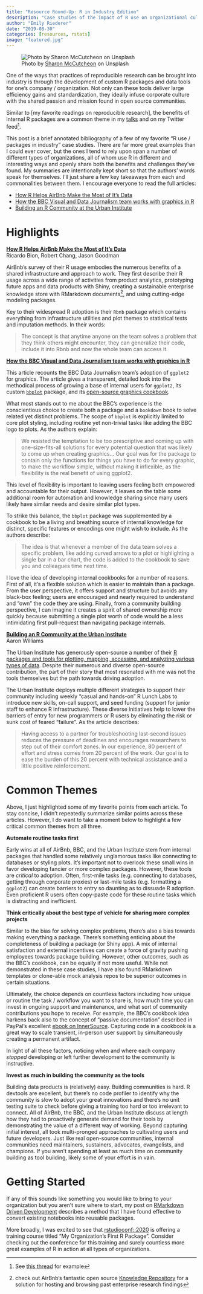 ```yaml
---
title: "Resource Round-Up: R in Industry Edition"
description: "Case studies of the impact of R use on organizational culture and collaboration"
author: "Emily Riederer"
date: "2019-08-30"
categories: [resources, rstats]
image: "featured.jpg"
---
```


![ Photo by [Sharon McCutcheon](https://unsplash.com/@sharonmccutcheon) on Unsplash ](featured.jpg)

One of the ways that practices of reproducible research can be brought into industry is through the development of custom R packages and data tools for one's company / organization. Not only can these tools deliver large efficiency gains and standardization, they ideally infuse corporate culture with the shared passion and mission found in open source communities. 

Similar to [my favorite readings on reproducible research], the benefits of internal R packages are a common theme in my [talks](https://emilyriederer.netlify.com/page/talks/) and on my Twitter feed^[See [this thread](https://twitter.com/EmilyRiederer/status/1131026441095843840?s=20) for example]. 

This post is a brief annotated bibliography of a few of my favorite "R use / packages in industry" case studies. There are far more great examples than I could ever cover, but the ones I tend to rely upon span a number of different types of organizations, all of whom use R in different and interesting ways and openly share both the benefits and challenges they've found. My summaries are intentionally kept short so that the authors' words speak for themselves. I'll just share a few key takeaways from each and commonalities between them. I encourage everyone to read the full articles:

- [How R Helps AirBnb Make the Most of It's Data](https://peerj.com/preprints/3182/)
- [How the BBC Visual and Data Journalism team works with graphics in R](https://medium.com/bbc-visual-and-data-journalism/how-the-bbc-visual-and-data-journalism-team-works-with-graphics-in-r-ed0b35693535)
- [Building an R Community at the Urban Institute](https://medium.com/@urban_institute/building-an-r-community-at-the-urban-institute-b66739aaaaa7)  

# Highlights

[**How R Helps AirBnb Make the Most of It's Data**](https://peerj.com/preprints/3182/)    
Ricardo Bion, Robert Chang, Jason Goodman

AirBnb's survey of their R usage embodies the numerous benefits of a shared infrastructure and approach to work. They first describe their R usage across a wide range of activities from product analytics, prototyping future apps and data products with Shiny, creating a sustainable enterprise knowledge store with RMarkdown documents^[check out AirBnb's fantastic open source [Knowledge Repository](https://github.com/airbnb/knowledge-repo) for a solution for hosting and browsing past enterprise research findings], and using cutting-edge modeling packages. 

Key to their widespread R adoption is their `Rbnb` package which contains everything from infrastructure utilities and plot themes to statistical tests and imputation methods. In their words:

> The concept is that anytime anyone on the team solves a problem that they think others might encounter, they can generalize their code, include it into Rbnb and now the whole team can access it.

[**How the BBC Visual and Data Journalism team works with graphics in R**](https://medium.com/bbc-visual-and-data-journalism/how-the-bbc-visual-and-data-journalism-team-works-with-graphics-in-r-ed0b35693535)  

This article recounts the BBC Data Journalism team's adoption of `ggplot2` for graphics. The article gives a transparent, detailed look into the methodical process of growing a base of internal users for `ggplot2`, its custom [`bbplot`](https://github.com/bbc/bbplot) package, and its [open-source graphics cookbook](https://bbc.github.io/rcookbook/).

What most stands out to me about the BBC's experience is the conscientious choice to create both a package and a `bookdown` book to solve related yet distinct problems. The scope of `bbplot` is explicitly limited to core plot styling, including routine yet non-trivial tasks like adding the BBC logo to plots. As the authors explain:

> We resisted the temptation to be too prescriptive and coming up with one-size-fits-all solutions for every potential question that was likely to come up when creating graphics... Our goal was for the package to contain only the functions for things you have to do for every graphic, to make the workflow simple, without making it inflexible, as the flexibility is the real benefit of using ggplot2.

This level of flexibility is important to leaving users feeling both empowered and accountable for their output. However, it leaves on the table some additional room for automation and knowledge sharing since many users likely have similar needs and desire similar plot types.

To strike this balance, the `bbplot` package was supplemented by a cookbook to be a living and breathing source of internal knowledge for distinct, specific features or encodings one might wish to include. As the authors describe:

> The idea is that whenever a member of the data team solves a specific problem, like adding curved arrows to a plot or highlighting a single bar in a bar chart, the code is added to the cookbook to save you and colleagues time next time.

I love the idea of developing internal cookbooks for a number of reasons. First of all, it's a flexible solution which is easier to maintain than a package. From the user perspective, it offers support and structure but avoids any black-box feeling; users are encouraged and nearly required to understand and "own" the code they are using. Finally, from a community building perspective, I can imagine it creates a spirit of shared ownership more quickly because submitting a single plot worth of code would be a less intimidating first pull-request than navigating package internals. 

[**Building an R Community at the Urban Institute**](https://medium.com/@urban_institute/building-an-r-community-at-the-urban-institute-b66739aaaaa7)   
Aaron Williams

The Urban Institute has generously open-source a number of their [R packages and tools for plotting, mapping, accessing, and analyzing various types of data](https://github.com/UrbanInstitute?utf8=%E2%9C%93&q=&type=&language=r). Despite their numerous and diverse open-source contribution, the part of their story that most resonated with me was not the tools themselves but the path towards driving adoption. 

The Urban Institute deploys multiple different strategies to support their community including weekly "casual and hands-on" R Lunch Labs to introduce new skills, on-call support, and seed funding (support for junior staff to enhance R infrastructure). These diverse initiatives help to lower the barriers of entry for new programmers or R users by eliminating the risk or sunk cost of feared "failure". As the article describes:

> Having access to a partner for troubleshooting last-second issues reduces the pressure of deadlines and encourages researchers to step out of their comfort zones. In our experience, 80 percent of effort and stress comes from 20 percent of the work. Our goal is to ease the burden of this 20 percent with technical assistance and a little positive reinforcement.

# Common Themes

Above, I just highlighted some of my favorite points from each article. To stay concise, I didn't repeatedly summarize similar points across these articles. However, I do want to take a moment below to highlight a few critical common themes from all three. 

**Automate routine tasks first**

Early wins at all of AirBnb, BBC, and the Urban Institute stem from internal packages that handled some relatively unglamorous tasks like connecting to databases or styling plots. It's important not to overlook these small wins in favor developing fancier or more complex packages. However, these tools are *critical* to adoption. Often, first-mile tasks (e.g. connecting to databases, getting through corporate proxies) or last-mile tasks (e.g. formatting a `ggplot2`) can create barriers to entry so daunting as to dissuade R adoption. Even proficient R users often copy-paste code for these routine tasks which is distracting and inefficient. 

**Think critically about the best type of vehicle for sharing more complex projects**

Similar to the bias for solving complex problems, there's also a bias towards making everything a package. There's something enticing about the completeness of building a package (or Shiny app). A mix of internal satisfaction and external incentives can create a force of gravity pushing employees towards package building. However, other outcomes, such as the BBC's cookbook, can be equally if not more useful. While not demonstrated in these case studies, I have also found RMarkdown templates or clone-able mock analysis repos to be superior outcomes in certain situations.

Ultimately, the choice depends on countless factors including how unique or routine the task / workflow you want to share is, how much time you can invest in ongoing support and maintenance, and what sort of community contributions you hope to receive. For example, the BBC's cookbook idea harkens back also to the concept of "passive documentation" described in PayPal's excellent [ebook on InnerSource](http://innersourcecommons.org/checklist/). Capturing code in a cookbook is a great way to scale transient, in-person user support by simultaneously creating a permanent artifact. 

In light of all these factors, noticing when and where each company *stopped* developing or left further development to the community is instructive. 

**Invest as much in building the community as the tools**

Building data products is (relatively) easy. Building communities is hard. R devtools are excellent, but there's no code profiler to identify why the community is slow to adopt your great innovations and there's no unit testing suite to check before giving a training too hard or too irrelevant to connect. All of AirBnb, the BBC, and the Urban Institute discuss at length how they had to proactively generate demand for their tools by demonstrating the value of a different way of working. Beyond capturing initial interest, all took multi-pronged approaches to cultivating users and future developers. Just like real open-source communities, internal communities need maintainers, sustainers, advocates, evangelists, and champions. If you aren't spending at least as much time on community building as tool building, likely some of your effort is in vain.

# Getting Started

If any of this sounds like something you would like to bring to your organization but you aren't sure where to start, my post on [RMarkdown Driven Development](../rmarkdown-driven-development/) describes a method that I have found effective to convert existing notebooks into reusable packages. 

More broadly, I was excited to see that [rstudioconf::2020](https://web.cvent.com/event/36ebe042-0113-44f1-8e36-b9bc5d0733bf/summary) is offering a training course titled "My Organization's First R Package". Consider checking out the conference for this training and surely countless more great examples of R in action at all types of organizations.
